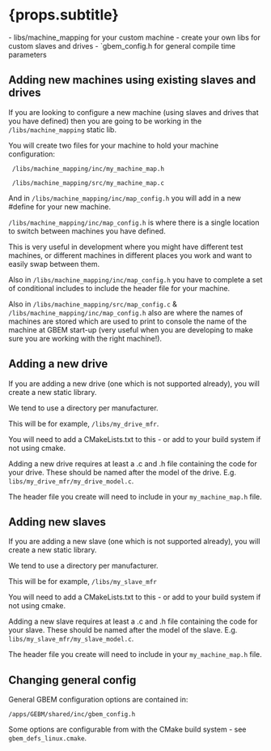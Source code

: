 
# {props.subtitle}
<Tldr>
    - libs/machine_mapping for your custom machine
    - create your own libs for custom slaves and drives
    - `gbem_config.h for general compile time parameters
</Tldr>

## Adding new machines using existing slaves and drives

If you are looking to configure a new machine (using slaves and drives that you have defined) then you are going to be working in the `/libs/machine_mapping` static lib.

You will create two files for your machine to hold your machine configuration:

` /libs/machine_mapping/inc/my_machine_map.h` 

` /libs/machine_mapping/src/my_machine_map.c`

And in `/libs/machine_mapping/inc/map_config.h` you will add in a new #define for your new machine.

`/libs/machine_mapping/inc/map_config.h` is where there is a single location to switch between machines you have defined.

This is very useful in development where you might have different test machines, or different machines in different places you work and want to easily swap between them.

Also in `/libs/machine_mapping/inc/map_config.h` you have to complete a set of conditional includes to include the header file for your machine.

Also in `/libs/machine_mapping/src/map_config.c` & `/libs/machine_mapping/inc/map_config.h` also are where the names of machines are stored which are used to print to console the name of the machine at GBEM start-up (very useful when you are developing to make sure you are working with the right machine!).

## Adding a new drive

If you are adding a new drive (one which is not supported already), you will create a new static library.

We tend to use a directory per manufacturer.

This will be for example, `/libs/my_drive_mfr`.

You will need to add a CMakeLists.txt to this - or add to your build system if not using cmake.

Adding a new drive requires at least a .c and .h file containing the code for your drive. These should be named after the model of the drive. E.g. `libs/my_drive_mfr/my_drive_model.c`.

The header file you create will need to include in your `my_machine_map.h` file.

## Adding new slaves

If you are adding a new slave (one which is not supported already), you will create a new static library.

We tend to use a directory per manufacturer.

This will be for example, `/libs/my_slave_mfr`

You will need to add a CMakeLists.txt to this - or add to your build system if not using cmake.

Adding a new slave requires at least a .c and .h file containing the code for your slave. These should be named after the model of the slave. E.g. `libs/my_slave_mfr/my_slave_model.c`.

The header file you create will need to include in your `my_machine_map.h` file.

## Changing general config

General GBEM configuration options are contained in:

`/apps/GEBM/shared/inc/gbem_config.h`

Some options are configurable from with the CMake build system - see `gbem_defs_linux.cmake`.
